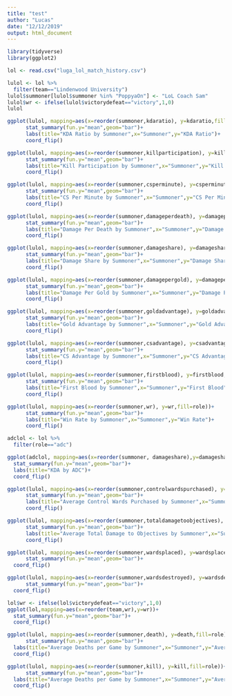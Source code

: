 ---
title: "test"
author: "Lucas"
date: "12/12/2019"
output: html_document
---

```{r}
library(tidyverse)
library(ggplot2)
```
```{r}
lol <- read.csv("luga_lol_match_history.csv")
```
```{r}
lulol <- lol %>% 
  filter(team=="Lindenwood University")
lulol$summoner[lulol$summoner %in% "PoppyaOn"] <- "LoL Coach Sam"
lulol$wr <- ifelse(lulol$victorydefeat=="victory",1,0)
lulol
```
```{r}
ggplot(lulol, mapping=aes(x=reorder(summoner,kdaratio), y=kdaratio,fill=role))+
      stat_summary(fun.y="mean",geom="bar")+
      labs(title="KDA Ratio by Summoner",x="Summoner",y="KDA Ratio")+
      coord_flip()
```
```{r}
ggplot(lulol, mapping=aes(x=reorder(summoner,killparticipation), y=killparticipation,fill=role))+
      stat_summary(fun.y="mean",geom="bar")+
      labs(title="Kill Participation by Summoner",x="Summoner",y="Kill Participation")+
      coord_flip()
```
```{r}
ggplot(lulol, mapping=aes(x=reorder(summoner,csperminute), y=csperminute,fill=role))+
      stat_summary(fun.y="mean",geom="bar")+
      labs(title="CS Per Minute by Summoner",x="Summoner",y="CS Per Minute")+
      coord_flip()
```
```{r}
ggplot(lulol, mapping=aes(x=reorder(summoner,damageperdeath), y=damageperdeath,fill=role))+
      stat_summary(fun.y="mean",geom="bar")+
      labs(title="Damage Per Death by Summoner",x="Summoner",y="Damage Per Death")+
      coord_flip()
```
```{r}
ggplot(lulol, mapping=aes(x=reorder(summoner,damageshare), y=damageshare,fill=role))+
      stat_summary(fun.y="mean",geom="bar")+
      labs(title="Damage Share by Summoner",x="Summoner",y="Damage Share")+
      coord_flip()
```
```{r}
ggplot(lulol, mapping=aes(x=reorder(summoner,damagepergold), y=damagepergold,fill=role))+
      stat_summary(fun.y="mean",geom="bar")+
      labs(title="Damage Per Gold by Summoner",x="Summoner",y="Damage Per Gold")+
      coord_flip()
```
```{r}
ggplot(lulol, mapping=aes(x=reorder(summoner,goldadvantage), y=goldadvantage,fill=role))+
      stat_summary(fun.y="mean",geom="bar")+
      labs(title="Gold Advantage by Summoner",x="Summoner",y="Gold Advantage")+
      coord_flip()
```
```{r}
ggplot(lulol, mapping=aes(x=reorder(summoner,csadvantage), y=csadvantage,fill=role))+
      stat_summary(fun.y="mean",geom="bar")+
      labs(title="CS Advantage by Summoner",x="Summoner",y="CS Advantage")+
      coord_flip()
```
```{r}
ggplot(lulol, mapping=aes(x=reorder(summoner,firstblood), y=firstblood,fill=role))+
      stat_summary(fun.y="mean",geom="bar")+
      labs(title="First Blood by Summoner",x="Summoner",y="First Blood")+
      coord_flip()
```
```{r}
ggplot(lulol, mapping=aes(x=reorder(summoner,wr), y=wr,fill=role))+
      stat_summary(fun.y="mean",geom="bar")+
      labs(title="Win Rate by Summoner",x="Summoner",y="Win Rate")+
      coord_flip()
```
```{r}
adclol <- lol %>% 
  filter(role=="adc")
```
```{r}
ggplot(adclol, mapping=aes(x=reorder(summoner, damageshare),y=damageshare,fill=team))+
  stat_summary(fun.y="mean",geom="bar")+
  labs(title="KDA by ADC")+
  coord_flip()
```
```{r}
ggplot(lulol, mapping=aes(x=reorder(summoner,controlwardspurchased), y=controlwardspurchased,fill=role))+
      stat_summary(fun.y="mean",geom="bar")+
      labs(title="Average Control Wards Purchased by Summoner",x="Summoner",y="Average Control Wards Purchased")+
      coord_flip()
```
```{r}
ggplot(lulol, mapping=aes(x=reorder(summoner,totaldamagetoobjectives), y=totaldamagetoobjectives,fill=role))+
      stat_summary(fun.y="mean",geom="bar")+
      labs(title="Average Total Damage to Objectives by Summoner",x="Summoner",y="Average Total Damage to Objectives")+
      coord_flip()
```
```{r}
ggplot(lulol, mapping=aes(x=reorder(summoner,wardsplaced), y=wardsplaced,fill=role))+
      stat_summary(fun.y="mean",geom="bar")+
  coord_flip()
```
```{r}
ggplot(lulol, mapping=aes(x=reorder(summoner,wardsdestroyed), y=wardsdestroyed,fill=role))+
      stat_summary(fun.y="mean",geom="bar")+
  coord_flip()
```
```{r}
lol$wr <- ifelse(lol$victorydefeat=="victory",1,0)
ggplot(lol,mapping=aes(x=reorder(team,wr),y=wr))+
  stat_summary(fun.y="mean",geom="bar")+
  coord_flip()
```
```{r}
ggplot(lulol, mapping=aes(x=reorder(summoner,death), y=death,fill=role))+
      stat_summary(fun.y="mean",geom="bar")+
  labs(title="Average Deaths per Game by Summoner",x="Summoner",y="Average Deaths")+
  coord_flip()
```
```{r}
ggplot(lulol, mapping=aes(x=reorder(summoner,kill), y=kill,fill=role))+
      stat_summary(fun.y="mean",geom="bar")+
  labs(title="Average Deaths per Game by Summoner",x="Summoner",y="Average Deaths")+
  coord_flip()
```


